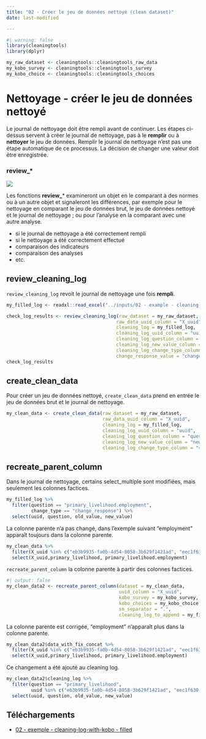 ```yaml
---
title: "02 - Créer le jeu de données nettoyé (clean dataset)"
date: last-modified

---
```


```r
#| warning: false
library(cleaningtools)
library(dplyr)

my_raw_dataset <- cleaningtools::cleaningtools_raw_data
my_kobo_survey <- cleaningtools::cleaningtools_survey
my_kobo_choice <- cleaningtools::cleaningtools_choices
```

# Nettoyage - créer le jeu de données nettoyé

::: callout-important
Le journal de nettoyage doit être rempli avant de continuer. Les étapes ci-dessus servent à créer le journal de nettoyage, pas à le **remplir** ou à **nettoyer** le jeu de données. Remplir le journal de nettoyage n'est pas une étape automatique de ce processus. La décision de changer une valeur doit être enregistrée.
:::

::: {.callout-tip appearance="minimal"}
### review\_\*

![](../config/images/verb - review.png)

Les fonctions **review_**\* examineront un objet en le comparant à des normes ou à un autre objet et signaleront les différences, par exemple pour le nettoyage en comparant le jeu de données brut, le jeu de données nettoyé et le journal de nettoyage ; ou pour l'analyse en la comparant avec une autre analyse.

-   si le journal de nettoyage a été correctement rempli
-   si le nettoyage a été correctement effectué
-   comparaison des indicateurs
-   comparaison des analyses
-   etc.

:::

## review_cleaning_log

`review_cleaning_log` revoit le journal de nettoyage une fois **rempli**.

```r
my_filled_log <- readxl::read_excel("../inputs/02 - example - cleaning-log-with-kobo - filled.xlsx", sheet = 2)

check_log_results <- review_cleaning_log(raw_dataset = my_raw_dataset,
                                        raw_data_uuid_column = "X_uuid",
                                        cleaning_log = my_filled_log, 
                                        cleaning_log_uuid_column = "uuid",
                                        cleaning_log_question_column = "question",
                                        cleaning_log_new_value_column = "new_value",
                                        cleaning_log_change_type_column = "change_type",
                                        change_response_value = "change_response")
check_log_results
```

## create_clean_data

Pour créer un jeu de données nettoyé, `create_clean_data` prend en entrée le jeu de données brut et le journal de nettoyage.

```r
my_clean_data <- create_clean_data(raw_dataset = my_raw_dataset,
                                   raw_data_uuid_column = "X_uuid",
                                   cleaning_log = my_filled_log, 
                                   cleaning_log_uuid_column = "uuid",
                                   cleaning_log_question_column = "question",
                                   cleaning_log_new_value_column = "new_value",
                                   cleaning_log_change_type_column = "change_type")
```

## recreate_parent_column

Dans le journal de nettoyage, certains select_multiple sont modifiées, mais seulement les colonnes factices.

```r
my_filled_log %>% 
  filter(question == "primary_livelihood.employment", 
         change_type == "change_response") %>% 
  select(uuid, question, old_value, new_value)
```

La colonne parente n'a pas changé, dans l'exemple suivant "employment" apparaît toujours dans la colonne parente.

```r
my_clean_data %>% 
  filter(X_uuid %in% c("eb3b9935-fa0b-4d54-8058-3b629f1421ad", "eec1f630-15d5-475e-a344-32bba74b32ea", "f1175d29-ce1f-43a7-b3d1-ee26cd1b8cdb")) %>% 
  select(X_uuid,primary_livelihood, primary_livelihood.employment)
```

`recreate_parent_column` la colonne parente à partir des colonnes factices.

```r
#| output: false
my_clean_data2 <- recreate_parent_column(dataset = my_clean_data,
                                         uuid_column = "X_uuid",
                                         kobo_survey = my_kobo_survey,
                                         kobo_choices = my_kobo_choice,
                                         sm_separator = ".", 
                                         cleaning_log_to_append = my_filled_log)
```

La colonne parente est corrigée, "employment" n'apparaît plus dans la colonne parente.

```r
my_clean_data2$data_with_fix_concat %>% 
  filter(X_uuid %in% c("eb3b9935-fa0b-4d54-8058-3b629f1421ad", "eec1f630-15d5-475e-a344-32bba74b32ea", "f1175d29-ce1f-43a7-b3d1-ee26cd1b8cdb")) %>% 
  select(X_uuid,primary_livelihood, primary_livelihood.employment)
```

Ce changement a été ajouté au cleaning log.

```r
my_clean_data2$cleaning_log %>% 
  filter(question == "primary_livelihood", 
         uuid %in% c("eb3b9935-fa0b-4d54-8058-3b629f1421ad", "eec1f630-15d5-475e-a344-32bba74b32ea", "f1175d29-ce1f-43a7-b3d1-ee26cd1b8cdb")) %>% 
  select(uuid, question, old_value, new_value)
```

## Téléchargements

- [02 - exemple - cleaning-log-with-kobo - filled](../inputs/02 - example - cleaning-log-with-kobo - filled.xlsx)
